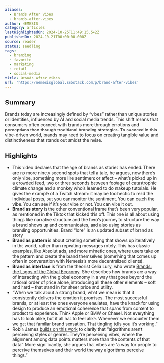 ```yaml
---
aliases:
  - Brands After Vibes
  - brands-after-vibes
author: NEMESIS
category: articles
lastHighlightedOn: 2024-10-25T11:49:15.542Z
publishedOn: 2024-10-21T00:00:00.000Z
source: reader
status: seedling
tags:
  - branding
  - favorite
  - marketing
  - retail
  - social-media
title: Brands After Vibes
url: 'https://nemesisglobal.substack.com/p/brand-after-vibes'
---
```

## Summary

Brands today are increasingly defined by “vibes” rather than unique stories or identities, influenced by AI and social media trends. This shift means that consumers often connect with brands more through emotions and perceptions than through traditional branding strategies. To succeed in this vibe-driven world, brands may need to focus on creating tangible value and distinctiveness that stands out amidst the noise.

## Highlights

- This video declares that the age of brands as stories has ended. There are no more ninety second spots that tell a tale, he argues, now there’s only vibe, something more like sentiment or affect – what’s picked up in a crowded feed, two or three seconds between footage of catastrophic climate change and a monkey who’s learned to do makeup tutorials. He gives the example of a Twitch stream: it may be too hectic to read the individual posts, but you can monitor the sentiment. You can catch the vibe. You can see if it’s your vibe or not. You can vibe it out.
- **Brand as story** is the other conventional frame that’s been very popular, as mentioned in the Tiktok that kicked this off. This one is all about using things like narrative structure and the hero’s journey to structure the way a brand shows up and communicates, and also using stories as branding opportunities. Brand “lore” is an updated subset of brand as story.
- **Brand as pattern** is about creating something that shows up iteratively in the world, rather than repeating messages rotely. This has classic examples, like Absolut ads, and more mimetic ones, where users take on the pattern and create the brand themselves (something that comes up often in conversation with Nemesis’s more decentralized clients).
- **Brand as interface** is from the theorist Celia Lury, who wrote [Brands: the Logos of the Global Economy](https://www.routledge.com/Brands-The-Logos-of-the-Global-Economy/Lury/p/book/9780415251839?srsltid=AfmBOop-tb-Z_EzOjZn2dE49A0oc8vEUsKFJ0RHpC0VT96adwCFsrMbV). She describes how brands are a way of interacting with the global economy in a way that goes beyond the rational order of price alone, introducing all these other elements – soft and hard – that stand in for sheer price and utility.
- “When we talk about a strong brand, what we mean is that it consistently delivers the emotion it promises. The most successful brands, or at least the ones everyone emulates, have the knack for using design to produce an emotional coherence that spans from content to product to experience. Think Apple or BMW or Chanel. Not everything has to look alike, but it all has to feel alike. Whenever we encounter them we get that familiar brand sensation. That tingling tells you it’s working.”
- Robin James [builds on this work](https://itsherfactory.substack.com/p/is-a-vibe-the-same-thing-as-a-style) to clarify that “algorithms aren’t perceiving styles or genres. They’re perceiving vibes, where the alignment among data points matters more than the contents of that data”. More significantly, she argues that vibes are “a way for people to perceive themselves and their world the way algorithms perceive things.”
